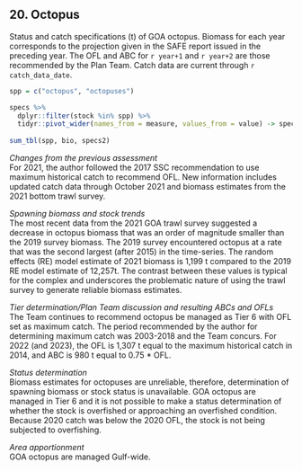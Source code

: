 ## 20. Octopus
Status and catch specifications (t) of GOA octopus. 
Biomass for each year corresponds to the projection given in the SAFE report issued in the preceding year. 
The OFL and ABC for `r year+1` and `r year+2` are those recommended by the Plan Team. 
Catch data are current through `r catch_data_date`. 

```r
spp = c("octopus", "octopuses")

specs %>% 
  dplyr::filter(stock %in% spp) %>% 
  tidyr::pivot_wider(names_from = measure, values_from = value) -> specs2
  
sum_tbl(spp, bio, specs2) 
```

*Changes from the previous assessment*  
For 2021, the author followed the 2017 SSC recommendation to use maximum historical catch to recommend OFL. New information includes updated catch data through October 2021 and biomass estimates from the 2021 bottom trawl survey.

*Spawning biomass and stock trends*  
The most recent data from the 2021 GOA trawl survey suggested a decrease in octopus biomass that was an order of magnitude smaller than the 2019 survey biomass. The 2019 survey encountered octopus at a rate that was the second largest (after 2015) in the time-series. The random effects (RE) model estimate of 2021 biomass is 1,199 t compared to the 2019 RE model estimate of 12,257t. The contrast between these values is typical for the complex and underscores the problematic nature of using the trawl survey to generate reliable biomass estimates.

*Tier determination/Plan Team discussion and resulting ABCs and OFLs*  
The Team continues to recommend octopus be managed as Tier 6 with OFL set as maximum catch. 
The period recommended by the author for determining maximum catch was 2003-2018 and the Team concurs. 
For 2022 (and 2023), the OFL is 1,307 t equal to the maximum historical catch in 2014, and ABC is 980 t equal to 0.75 * OFL.

*Status determination*  
Biomass estimates for octopuses are unreliable, therefore, determination of spawning biomass or stock status is unavailable. 
GOA octopus are managed in Tier 6 and it is not possible to make a status determination of whether the stock is overfished or approaching an overfished condition. 
Because 2020 catch was below the 2020 OFL, the stock is not being subjected to overfishing.

*Area apportionment*  
GOA octopus are managed Gulf-wide.

